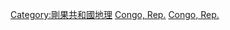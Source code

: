 {{Commonscat|Waterfalls in the Republic of the Congo}}

[[Category:剛果共和國地理|Category:剛果共和國地理]]
[[Category:非洲瀑布|Congo, Rep.]]
[[Category:各國瀑布|Congo, Rep.]]